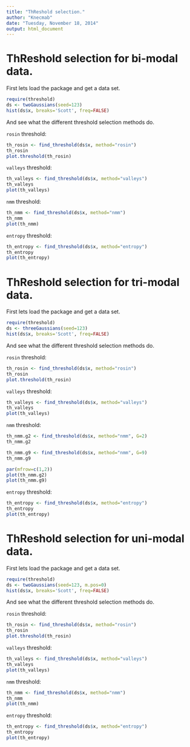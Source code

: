 ```yaml
---
title: "ThReshold selection."
author: "Knecmab"
date: "Tuesday, November 18, 2014"
output: html_document
---
```


ThReshold selection for bi-modal data.
================================================================================

First lets load the package and get a data set.

```r
require(threshold)
ds <- twoGaussians(seed=123)
hist(ds$x, breaks='Scott', freq=FALSE)
```

And see what the different threshold selection methods do.

`rosin` threshold:

```r
th_rosin <- find_threshold(ds$x, method="rosin")
th_rosin
plot.threshold(th_rosin)
```

`valleys` threshold:

```r
th_valleys <- find_threshold(ds$x, method="valleys")
th_valleys
plot(th_valleys)
```


`nmm` threshold:

```r
th_nmm <- find_threshold(ds$x, method="nmm")
th_nmm
plot(th_nmm)
```


`entropy` threshold:

```r
th_entropy <- find_threshold(ds$x, method="entropy")
th_entropy
plot(th_entropy)
```


ThReshold selection for tri-modal data.
================================================================================

First lets load the package and get a data set.

```r
require(threshold)
ds <- threeGaussians(seed=123)
hist(ds$x, breaks='Scott', freq=FALSE)
```

And see what the different threshold selection methods do.

`rosin` threshold:

```r
th_rosin <- find_threshold(ds$x, method="rosin")
th_rosin
plot.threshold(th_rosin)
```

`valleys` threshold:

```r
th_valleys <- find_threshold(ds$x, method="valleys")
th_valleys
plot(th_valleys)
```


`nmm` threshold:

```r
th_nmm.g2 <- find_threshold(ds$x, method="nmm", G=2)
th_nmm.g2

th_nmm.g9 <- find_threshold(ds$x, method="nmm", G=9)
th_nmm.g9

par(mfrow=c(1,2))
plot(th_nmm.g2)
plot(th_nmm.g9)
```


`entropy` threshold:

```r
th_entropy <- find_threshold(ds$x, method="entropy")
th_entropy
plot(th_entropy)
```


ThReshold selection for uni-modal data.
================================================================================

First lets load the package and get a data set.

```r
require(threshold)
ds <- twoGaussians(seed=123, m.pos=0)
hist(ds$x, breaks='Scott', freq=FALSE)
```

And see what the different threshold selection methods do.

`rosin` threshold:

```r
th_rosin <- find_threshold(ds$x, method="rosin")
th_rosin
plot.threshold(th_rosin)
```

`valleys` threshold:

```r
th_valleys <- find_threshold(ds$x, method="valleys")
th_valleys
plot(th_valleys)
```


`nmm` threshold:

```r
th_nmm <- find_threshold(ds$x, method="nmm")
th_nmm
plot(th_nmm)
```


`entropy` threshold:

```r
th_entropy <- find_threshold(ds$x, method="entropy")
th_entropy
plot(th_entropy)
```
